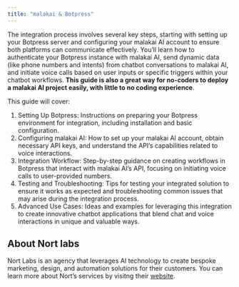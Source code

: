 ```yaml
---
title: "malakai & Botpress"
---
```


The integration process involves several key steps, starting with setting up your Botpress server and configuring your malakai AI account to ensure both platforms can communicate effectively. You’ll learn how to authenticate your Botpress instance with malakai AI, send dynamic data (like phone numbers and intents) from chatbot conversations to malakai AI, and initiate voice calls based on user inputs or specific triggers within your chatbot workflows. **This guide is also a great way for no-coders to deploy a malakai AI project easily, with little to no coding experience**.

This guide will cover:

1. Setting Up Botpress: Instructions on preparing your Botpress environment for integration, including installation and basic configuration.
2. Configuring malakai AI: How to set up your malakai AI account, obtain necessary API keys, and understand the API’s capabilities related to voice interactions.
3. Integration Workflow: Step-by-step guidance on creating workflows in Botpress that interact with malakai AI’s API, focusing on initiating voice calls to user-provided numbers.
4. Testing and Troubleshooting: Tips for testing your integrated solution to ensure it works as expected and troubleshooting common issues that may arise during the integration process.
5. Advanced Use Cases: Ideas and examples for leveraging this integration to create innovative chatbot applications that blend chat and voice interactions in unique and valuable ways.

## About Nort labs

Nort Labs is an agency that leverages AI technology to create bespoke marketing, design, and automation solutions for their customers. You can learn more about Nort’s services by visitng their [website](https://nortlabs.com/).